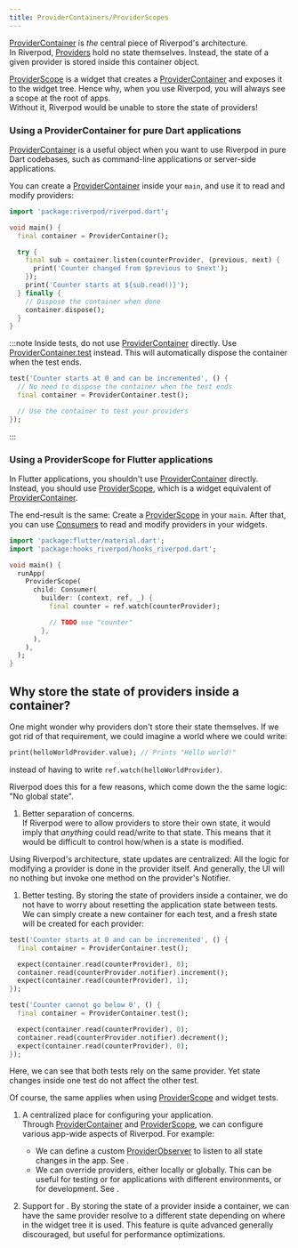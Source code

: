 ```yaml
---
title: ProviderContainers/ProviderScopes
---
```


[ProviderContainer] is _the_ central piece of Riverpod's architecture.  
In Riverpod, [Providers](./providers.mdx) hold no state themselves. Instead,
the state of a given provider is stored inside this container object.

[ProviderScope] is a widget that creates a [ProviderContainer] and exposes it to the 
widget tree. Hence why, when you use Riverpod, you will always see a scope at the root of apps.  
Without it, Riverpod would be unable to store the state of providers!

### Using a ProviderContainer for pure Dart applications

[ProviderContainer] is a useful object when you want to use Riverpod
in pure Dart codebases, such as command-line applications or server-side applications.

You can create a [ProviderContainer] inside your `main`, and use it to read and modify providers:

```dart
import 'package:riverpod/riverpod.dart';

void main() {
  final container = ProviderContainer();

  try {
    final sub = container.listen(counterProvider, (previous, next) {
      print('Counter changed from $previous to $next');
    });
    print('Counter starts at ${sub.read()}');
  } finally {
    // Dispose the container when done
    container.dispose();
  }
}
```

:::note
Inside tests, do not use [ProviderContainer] directly.
Use [ProviderContainer.test](https://pub.dev/documentation/hooks_riverpod/3.0.0-dev.16/hooks_riverpod/ProviderContainer/ProviderContainer.test.html) instead.
This will automatically dispose the container when the test ends.

```dart
test('Counter starts at 0 and can be incremented', () {
  // No need to dispose the container when the test ends
  final container = ProviderContainer.test();

  // Use the container to test your providers
});
```
:::

### Using a ProviderScope for Flutter applications

In Flutter applications, you shouldn't use [ProviderContainer] directly.
Instead, you should use [ProviderScope], which is a widget equivalent of [ProviderContainer].

The end-result is the same: Create a [ProviderScope] in your `main`. After that, you can
use [Consumers](./consumers.mdx) to read and modify providers in your widgets.

```dart
import 'package:flutter/material.dart';
import 'package:hooks_riverpod/hooks_riverpod.dart';

void main() {
  runApp(
    ProviderScope(
      child: Consumer(
        builder: (context, ref, _) {
          final counter = ref.watch(counterProvider);

          // TODO use "counter"
        },
      ),
    ),
  );
}
```

## Why store the state of providers inside a container?

One might wonder why providers don't store their state themselves.
If we got rid of that requirement, we could imagine a world where we could write:

```dart
print(helloWorldProvider.value); // Prints "Hello world!"
```

instead of having to write `ref.watch(helloWorldProvider)`.

Riverpod does this for a few reasons, which come down the the same logic: "No global state".

1. Better separation of concerns.  
  If Riverpod were to allow providers to store their own state,
  it would imply that _anything_ could read/write to that state. This means
  that it would be difficult to control how/when is a state is modified.

  Using Riverpod's architecture, state updates are centralized: All the logic
  for modifying a provider is done in the provider itself.
  And generally, the UI will no nothing but invoke one method on the provider's Notifier.

1. Better testing.
  By storing the state of providers inside a container, we do not have to worry about
  resetting the application state between tests. We can simply create a new container
  for each test, and a fresh state will be created for each provider:

  ```dart
  test('Counter starts at 0 and can be incremented', () {
    final container = ProviderContainer.test();

    expect(container.read(counterProvider), 0);
    container.read(counterProvider.notifier).increment();
    expect(container.read(counterProvider), 1);
  });

  test('Counter cannot go below 0', () {
    final container = ProviderContainer.test();

    expect(container.read(counterProvider), 0);
    container.read(counterProvider.notifier).decrement();
    expect(container.read(counterProvider), 0);
  });
  ```
  Here, we can see that both tests rely on the same provider. Yet state changes
  inside one test do not affect the other test.

  Of course, the same applies when using [ProviderScope] and widget tests.

1. A centralized place for configuring your application.  
  Through [ProviderContainer] and [ProviderScope], we can configure various app-wide
  aspects of Riverpod. For example:
    * We can define a custom [ProviderObserver] to listen to all state changes in the app.
      See <Link documentID="concepts2/observers"/>.
    * We can override providers, either locally or globally. This
      can be useful for testing or for applications with different environments,
      or for development.
      See <Link documentID="concepts2/overrides"/>.

1. Support for <Link documentID="concepts2/scoping"/>.
  By storing the state of a provider inside a container, we can have the same provider
  resolve to a different state depending on where in the widget tree it is used.
  This feature is quite advanced generally discouraged, but useful for performance optimizations.


[ProviderContainer]: https://pub.dev/documentation/hooks_riverpod/3.0.0-dev.16/hooks_riverpod/ProviderContainer-class.html
[ProviderScope]: https://pub.dev/documentation/hooks_riverpod/3.0.0-dev.16/hooks_riverpod/ProviderScope-class.html
[ProviderObserver]: https://pub.dev/documentation/hooks_riverpod/3.0.0-dev.16/hooks_riverpod/ProviderObserver-class.html